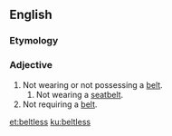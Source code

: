 ==English==

===Etymology===
{{suffix|en|belt|less}}

===Adjective===
{{en-adj|-}}

# Not wearing or not possessing a [[belt]].
## Not wearing a [[seatbelt]].
# Not requiring a [[belt]].

[[et:beltless]]
[[ku:beltless]]